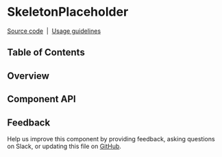 
<Meta isTemplate />

# SkeletonPlaceholder

[Source code](https://github.com/carbon-design-system/carbon/tree/main/packages/react/src/components/SkeletonPlaceholder)
&nbsp;|&nbsp;
[Usage guidelines](https://www.carbondesignsystem.com/patterns/loading-pattern/#skeleton-states)

## Table of Contents

## Overview

<Canvas of={SkeletonPlaceholderStories.Default} />

## Component API

<ArgTypes />

## Feedback

Help us improve this component by providing feedback, asking questions on Slack,
or updating this file on
[GitHub](https://github.com/carbon-design-system/carbon/edit/main/packages/react/src/components/SkeletonPlaceholder/SkeletonPlaceholder.mdx).
